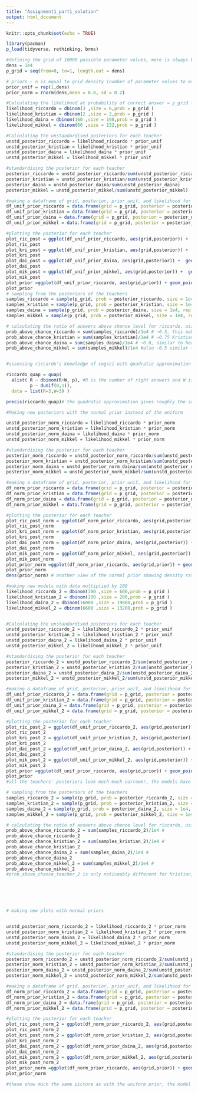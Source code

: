 ```yaml
---
title: "Assignment1_part1_solution"
output: html_document
---
```


```r
knitr::opts_chunk$set(echo = TRUE)
```


```r
library(pacman)
p_load(tidyverse, rethinking, brms)
```


```r
#defining the grid of 10000 possible parameter values, more is always better right? and when it's a low computational effort like here, 10000 seems reasonable.
dens = 1e4
p_grid = seq(from=0, to=1, length.out = dens)

# priors - n is equal to grid density (number of parameter values to estimate)
prior_unif = rep(1,dens)
prior_norm = rnorm(dens,mean = 0.8, sd = 0.2)
```


```r

#Calculating the likelihood at probability of correct answer = p_grid for cogsci teachers to get the ratio of correct answers they did.
likelihood_riccardo = dbinom(3 ,size = 6,prob = p_grid )
likelihood_kristian = dbinom(2 ,size = 2,prob = p_grid )
likelihood_daina = dbinom(160 ,size = 198,prob = p_grid )
likelihood_mikkel = dbinom(66 ,size = 132,prob = p_grid )

#Calculating the unstandardised posteriors for each teacher
unstd_posterior_riccardo = likelihood_riccardo * prior_unif
unstd_posterior_kristian = likelihood_kristian * prior_unif
unstd_posterior_daina = likelihood_daina * prior_unif
unstd_posterior_mikkel = likelihood_mikkel * prior_unif

#standardising the posterior for each teacher
posterior_riccardo = unstd_posterior_riccardo/sum(unstd_posterior_riccardo)
posterior_kristian = unstd_posterior_kristian/sum(unstd_posterior_kristian)
posterior_daina = unstd_posterior_daina/sum(unstd_posterior_daina)
posterior_mikkel = unstd_posterior_mikkel/sum(unstd_posterior_mikkel)

#making a dataframe of grid, posterior, prior_unif, and likelihood for each teacher
df_unif_prior_riccardo = data.frame(grid = p_grid, posterior = posterior_riccardo, prior = prior_unif, likelihood = likelihood_riccardo)
df_unif_prior_kristian = data.frame(grid = p_grid, posterior = posterior_kristian, prior = prior_unif, likelihood = likelihood_kristian)
df_unif_prior_daina = data.frame(grid = p_grid, posterior = posterior_daina, prior = prior_unif, likelihood = likelihood_daina)
df_unif_prior_mikkel = data.frame(grid = p_grid, posterior = posterior_mikkel, prior = prior_unif, likelihood = likelihood_mikkel)

#plotting the posterior for each teacher
plot_ric_post = ggplot(df_unif_prior_riccardo, aes(grid,posterior)) +  geom_point() +geom_line()+theme_classic() + xlab("Knowledge of CogSci")+ ylab("posterior probability")
plot_ric_post
plot_kri_post = ggplot(df_unif_prior_kristian, aes(grid,posterior)) +  geom_point() +geom_line()+theme_classic() + xlab("Knowledge of CogSci")+ ylab("posterior probability")
plot_kri_post
plot_dai_post = ggplot(df_unif_prior_daina, aes(grid,posterior)) +  geom_point() +geom_line()+theme_classic() + xlab("Knowledge of CogSci")+ ylab("posterior probability")
plot_dai_post
plot_mik_post = ggplot(df_unif_prior_mikkel, aes(grid,posterior)) +  geom_point() +geom_line()+theme_classic() + xlab("Knowledge of CogSci")+ ylab("posterior probability")
plot_mik_post
plot_prior =ggplot(df_unif_prior_riccardo, aes(grid,prior)) + geom_point()+geom_line()+theme_classic() +xlab("Knowledge of Cogsci")+ ylab("Prior probability") # since were using a uniform prior the plot if the prior is the same for all values, a flat line
plot_prior
# sampling from the posteriors of the teachers
samples_riccardo = sample(p_grid, prob = posterior_riccardo, size = 1e4, replace = T)
samples_kristian = sample(p_grid, prob = posterior_kristian, size = 1e4, replace = T)
samples_daina = sample(p_grid, prob = posterior_daina, size = 1e4, replace = T)
samples_mikkel = sample(p_grid, prob = posterior_mikkel, size = 1e4, replace = T)

# calculating the ratio of answers above chance level for riccardo, using samples from the posterior, while I could use the actual posterior distribution,
prob_above_chance_riccardo = sum(samples_riccardo)/1e4 # ~0.5, this makes intuitive sense given the ratio of correct answers and the uniform prior.
prob_above_chance_kristian = sum(samples_kristian)/1e4 # ~0.75 Kristian only answered 2 questions, but with a correct ratio of 1, but the uniform prior smooths that out over the whole spectrum from 0-1
prob_above_chance_daina = sum(samples_daina)/1e4 # ~0.8, similar to her actual ratio, we have a lot of data from daina, and the data "overpowers" the uniform prior
prob_above_chance_mikkel = sum(samples_mikkel)/1e4 #also ~0.5 similar to riccardo,but with more data, so looking at the plots of the posteriors, we see the model is much more certain of mikkels ratio, the tails are no where near as long.


#assessing riccardo's knowledge of cogsci with quadratic approximation

riccardo_quap = quap(
  alist( R ~ dbinom(R+W, p), #R is the number of right answers and W is the number of wrong answers.
         p ~ dunif(0,1)),
  data = list(R=3,W=3) )

precis(riccardo_quap)# the quadratic approximation gives roughly the same estimate of the mean as the grid approximation, as it should.

```


```r
#Making new posteriors with the normal prior instead of the uniform

unstd_posterior_norm_riccardo = likelihood_riccardo * prior_norm
unstd_posterior_norm_kristian = likelihood_kristian * prior_norm
unstd_posterior_norm_daina = likelihood_daina * prior_norm
unstd_posterior_norm_mikkel = likelihood_mikkel * prior_norm

#standardising the posterior for each teacher
posterior_norm_riccardo = unstd_posterior_norm_riccardo/sum(unstd_posterior_norm_riccardo)
posterior_norm_kristian = unstd_posterior_norm_kristian/sum(unstd_posterior_norm_kristian)
posterior_norm_daina = unstd_posterior_norm_daina/sum(unstd_posterior_norm_daina)
posterior_norm_mikkel = unstd_posterior_norm_mikkel/sum(unstd_posterior_norm_mikkel)

#making a dataframe of grid, posterior, prior_unif, and likelihood for each teacher
df_norm_prior_riccardo = data.frame(grid = p_grid, posterior = posterior_norm_riccardo, prior = prior_norm, likelihood = likelihood_riccardo)
df_norm_prior_kristian = data.frame(grid = p_grid, posterior = posterior_norm_kristian, prior = prior_norm, likelihood = likelihood_kristian)
df_norm_prior_daina = data.frame(grid = p_grid, posterior = posterior_norm_daina, prior = prior_norm, likelihood = likelihood_daina)
df_norm_prior_mikkel = data.frame(grid = p_grid, posterior = posterior_norm_mikkel, prior = prior_norm, likelihood = likelihood_mikkel)

#plotting the posterior for each teacher
plot_ric_post_norm = ggplot(df_norm_prior_riccardo, aes(grid,posterior)) +  geom_point(aes(alpha=0.3)) +geom_line(aes(alpha=0.3))+theme_classic() + xlab("Knowledge of CogSci")+ ylab("posterior probability")
plot_ric_post_norm
plot_kri_post_norm = ggplot(df_norm_prior_kristian, aes(grid,posterior)) +  geom_point(aes(alpha=0.3)) +geom_line(aes(alpha=0.3))+theme_classic() + xlab("Knowledge of CogSci")+ ylab("posterior probability")
plot_kri_post_norm
plot_dai_post_norm = ggplot(df_norm_prior_daina, aes(grid,posterior)) +  geom_point(aes(alpha=0.3)) +geom_line(aes(alpha=0.3))+theme_classic() + xlab("Knowledge of CogSci")+ ylab("posterior probability")
plot_dai_post_norm
plot_mik_post_norm = ggplot(df_norm_prior_mikkel, aes(grid,posterior)) +  geom_point(aes(alpha=0.3)) +geom_line(aes(alpha=0.3))+theme_classic() + xlab("Knowledge of CogSci")+ ylab("posterior probability")
plot_mik_post_norm
plot_prior_norm =ggplot(df_norm_prior_riccardo, aes(grid,prior)) + geom_point(aes(alpha=0.3))+theme_classic() +xlab("Knowledge of Cogsci")+ ylab("Prior probability") # since were using the same prior the plot of the prior is the same for all teachers, a normal distribution centered at 0.8 with sd = 0.2
plot_prior_norm
dens(prior_norm) # another view of the normal prior showing density rather than points.

```


```r
#making new models with data multiplied by 100
likelihood_riccardo_2 = dbinom(300 ,size = 600,prob = p_grid )
likelihood_kristian_2 = dbinom(200 ,size = 200,prob = p_grid )
likelihood_daina_2 = dbinom(16000 ,size = 19800,prob = p_grid )
likelihood_mikkel_2 = dbinom(6600 ,size = 13200,prob = p_grid )


#Calculating the unstandardised posteriors for each teacher
unstd_posterior_riccardo_2 = likelihood_riccardo_2 * prior_unif
unstd_posterior_kristian_2 = likelihood_kristian_2 * prior_unif
unstd_posterior_daina_2 = likelihood_daina_2 * prior_unif
unstd_posterior_mikkel_2 = likelihood_mikkel_2 * prior_unif

#standardising the posterior for each teacher
posterior_riccardo_2 = unstd_posterior_riccardo_2/sum(unstd_posterior_riccardo_2)
posterior_kristian_2 = unstd_posterior_kristian_2/sum(unstd_posterior_kristian_2)
posterior_daina_2 = unstd_posterior_daina_2/sum(unstd_posterior_daina_2)
posterior_mikkel_2 = unstd_posterior_mikkel_2/sum(unstd_posterior_mikkel_2)

#making a dataframe of grid, posterior, prior_unif, and likelihood for each teacher
df_unif_prior_riccardo_2 = data.frame(grid = p_grid, posterior = posterior_riccardo_2, prior = prior_unif, likelihood = likelihood_riccardo_2)
df_unif_prior_kristian_2 = data.frame(grid = p_grid, posterior = posterior_kristian_2, prior = prior_unif, likelihood = likelihood_kristian_2)
df_unif_prior_daina_2 = data.frame(grid = p_grid, posterior = posterior_daina_2, prior = prior_unif, likelihood = likelihood_daina_2)
df_unif_prior_mikkel_2 = data.frame(grid = p_grid, posterior = posterior_mikkel_2, prior = prior_unif, likelihood = likelihood_mikkel_2)

#plotting the posterior for each teacher
plot_ric_post_2 = ggplot(df_unif_prior_riccardo_2, aes(grid,posterior)) +  geom_point() +geom_line()+theme_classic() + xlab("Knowledge of CogSci")+ ylab("posterior probability")
plot_ric_post_2
plot_kri_post_2 = ggplot(df_unif_prior_kristian_2, aes(grid,posterior)) +  geom_point() +geom_line()+theme_classic() + xlab("Knowledge of CogSci")+ ylab("posterior probability")
plot_kri_post_2
plot_dai_post_2 = ggplot(df_unif_prior_daina_2, aes(grid,posterior)) +  geom_point() +geom_line()+theme_classic() + xlab("Knowledge of CogSci")+ ylab("posterior probability")
plot_dai_post_2
plot_mik_post_2 = ggplot(df_unif_prior_mikkel_2, aes(grid,posterior)) +  geom_point() +geom_line()+theme_classic() + xlab("Knowledge of CogSci")+ ylab("posterior probability")
plot_mik_post_2
plot_prior =ggplot(df_unif_prior_riccardo, aes(grid,prior)) + geom_point()+geom_line()+theme_classic() +xlab("Knowledge of Cogsci")+ ylab("Prior probability") # since were using a uniform prior the plot if the prior is the same for all values, a flat line
plot_prior
#all the teachers' posteriors look much much narrower, the models have become more certain of their estimates with the increased amount of data they have been provided.

# sampling from the posteriors of the teachers
samples_riccardo_2 = sample(p_grid, prob = posterior_riccardo_2, size = 1e4, replace = T)
samples_kristian_2 = sample(p_grid, prob = posterior_kristian_2, size = 1e4, replace = T)
samples_daina_2 = sample(p_grid, prob = posterior_daina_2, size = 1e4, replace = T)
samples_mikkel_2 = sample(p_grid, prob = posterior_mikkel_2, size = 1e4, replace = T)

# calculating the ratio of answers above chance level for riccardo, using samples from the posterior, while I could use the actual posterior distribution, according to mcelreath getting used to working with samples is better.
prob_above_chance_riccardo_2 = sum(samples_riccardo_2)/1e4 # 
prob_above_chance_riccardo_2
prob_above_chance_kristian_2 = sum(samples_kristian_2)/1e4 # 
prob_above_chance_kristian_2
prob_above_chance_daina_2 = sum(samples_daina_2)/1e4 #
prob_above_chance_daina_2
prob_above_chance_mikkel_2 = sum(samples_mikkel_2)/1e4 #
prob_above_chance_mikkel_2
#prob_above_chance_teacher_2 is only noticeably different for Kristian, this makes sense as he has the by far most extreme ratio of 200/200, and he only had 2 answers before multiplying data with 100, his estimate has gone from .75 to .99 with more data, this makes sense as more data would make the model more certain.






# making new plots with normal priors


unstd_posterior_norm_riccardo_2 = likelihood_riccardo_2 * prior_norm
unstd_posterior_norm_kristian_2 = likelihood_kristian_2 * prior_norm
unstd_posterior_norm_daina_2 = likelihood_daina_2 * prior_norm
unstd_posterior_norm_mikkel_2 = likelihood_mikkel_2 * prior_norm

#standardising the posterior for each teacher
posterior_norm_riccardo_2 = unstd_posterior_norm_riccardo_2/sum(unstd_posterior_norm_riccardo_2)
posterior_norm_kristian_2 = unstd_posterior_norm_kristian_2/sum(unstd_posterior_norm_kristian_2)
posterior_norm_daina_2 = unstd_posterior_norm_daina_2/sum(unstd_posterior_norm_daina_2)
posterior_norm_mikkel_2 = unstd_posterior_norm_mikkel_2/sum(unstd_posterior_norm_mikkel_2)

#making a dataframe of grid, posterior, prior_unif, and likelihood for each teacher
df_norm_prior_riccardo_2 = data.frame(grid = p_grid, posterior = posterior_norm_riccardo_2, prior = prior_norm, likelihood = likelihood_riccardo_2)
df_norm_prior_kristian_2 = data.frame(grid = p_grid, posterior = posterior_norm_kristian_2, prior = prior_norm, likelihood = likelihood_kristian_2)
df_norm_prior_daina_2 = data.frame(grid = p_grid, posterior = posterior_norm_daina_2, prior = prior_norm, likelihood = likelihood_daina_2)
df_norm_prior_mikkel_2 = data.frame(grid = p_grid, posterior = posterior_norm_mikkel_2, prior = prior_norm, likelihood = likelihood_mikkel_2)

#plotting the posterior for each teacher
plot_ric_post_norm_2 = ggplot(df_norm_prior_riccardo_2, aes(grid,posterior)) +  geom_point(aes(alpha=0.3)) +geom_line(aes(alpha=0.3))+theme_classic() + xlab("Knowledge of CogSci")+ ylab("posterior probability")
plot_ric_post_norm_2
plot_kri_post_norm_2 = ggplot(df_norm_prior_kristian_2, aes(grid,posterior)) +  geom_point(aes(alpha=0.3)) +geom_line(aes(alpha=0.3))+theme_classic() + xlab("Knowledge of CogSci")+ ylab("posterior probability")
plot_kri_post_norm_2
plot_dai_post_norm_2 = ggplot(df_norm_prior_daina_2, aes(grid,posterior)) +  geom_point(aes(alpha=0.3)) +geom_line(aes(alpha=0.3))+theme_classic() + xlab("Knowledge of CogSci")+ ylab("posterior probability")
plot_dai_post_norm_2
plot_mik_post_norm_2 = ggplot(df_norm_prior_mikkel_2, aes(grid,posterior)) +  geom_point(aes(alpha=0.3)) +geom_line(aes(alpha=0.3))+theme_classic() + xlab("Knowledge of CogSci")+ ylab("posterior probability")
plot_mik_post_norm_2
plot_prior_norm =ggplot(df_norm_prior_riccardo, aes(grid,prior)) + geom_point(aes(alpha=0.3))+theme_classic() +xlab("Knowledge of Cogsci")+ ylab("Prior probability") # since were using the same prior the plot of the prior is the same for all teachers, a normal distribution centered at 0.8 with sd = 0.2
plot_prior_norm

#these show much the same picture as with the uniform prior, the model has become increasingly certain with the larger amount of data, this also shows that the models learns from the data.

```


